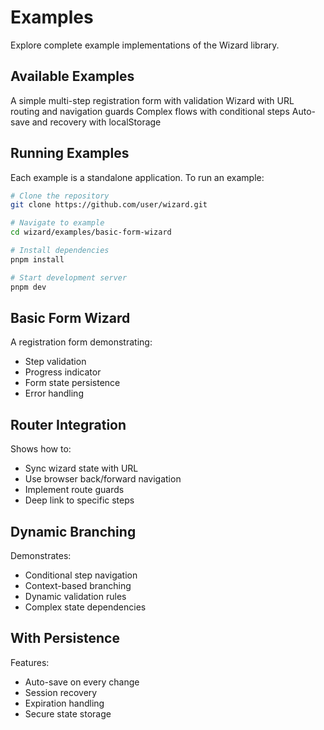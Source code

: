 # Examples


Explore complete example implementations of the Wizard library.

## Available Examples

<Cards>
  <Card title="Basic Form Wizard" href="https://github.com/user/wizard/tree/main/examples/basic-form-wizard">
    A simple multi-step registration form with validation
  </Card>
  <Card title="Router Integration" href="https://github.com/user/wizard/tree/main/examples/router-guard-wizard">
    Wizard with URL routing and navigation guards
  </Card>
  <Card title="Dynamic Branching" href="https://github.com/user/wizard/tree/main/examples/advanced-branching">
    Complex flows with conditional steps
  </Card>
  <Card title="With Persistence" href="https://github.com/user/wizard/tree/main/examples/persistence-local">
    Auto-save and recovery with localStorage
  </Card>
</Cards>

## Running Examples

Each example is a standalone application. To run an example:

```bash
# Clone the repository
git clone https://github.com/user/wizard.git

# Navigate to example
cd wizard/examples/basic-form-wizard

# Install dependencies
pnpm install

# Start development server
pnpm dev
```

## Basic Form Wizard

A registration form demonstrating:
- Step validation
- Progress indicator
- Form state persistence
- Error handling

## Router Integration 

Shows how to:
- Sync wizard state with URL
- Use browser back/forward navigation
- Implement route guards
- Deep link to specific steps

## Dynamic Branching

Demonstrates:
- Conditional step navigation
- Context-based branching
- Dynamic validation rules
- Complex state dependencies

## With Persistence

Features:
- Auto-save on every change
- Session recovery
- Expiration handling
- Secure state storage